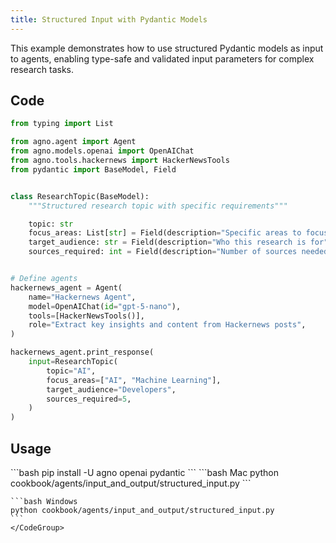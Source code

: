```yaml
---
title: Structured Input with Pydantic Models
---
```


This example demonstrates how to use structured Pydantic models as input to agents, enabling type-safe and validated input parameters for complex research tasks.

## Code

```python cookbook/agents/input_and_output/structured_input.py
from typing import List

from agno.agent import Agent
from agno.models.openai import OpenAIChat
from agno.tools.hackernews import HackerNewsTools
from pydantic import BaseModel, Field


class ResearchTopic(BaseModel):
    """Structured research topic with specific requirements"""

    topic: str
    focus_areas: List[str] = Field(description="Specific areas to focus on")
    target_audience: str = Field(description="Who this research is for")
    sources_required: int = Field(description="Number of sources needed", default=5)


# Define agents
hackernews_agent = Agent(
    name="Hackernews Agent",
    model=OpenAIChat(id="gpt-5-nano"),
    tools=[HackerNewsTools()],
    role="Extract key insights and content from Hackernews posts",
)

hackernews_agent.print_response(
    input=ResearchTopic(
        topic="AI",
        focus_areas=["AI", "Machine Learning"],
        target_audience="Developers",
        sources_required=5,
    )
)
```

## Usage

<Steps>
  <Snippet file="create-venv-step.mdx" />

  <Step title="Install libraries">
    ```bash
    pip install -U agno openai pydantic
    ```
  </Step>

  <Step title="Run Agent">
    <CodeGroup>
    ```bash Mac
    python cookbook/agents/input_and_output/structured_input.py
    ```
    
    ```bash Windows
    python cookbook/agents/input_and_output/structured_input.py
    ```
    </CodeGroup>
  </Step>
</Steps>